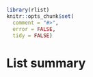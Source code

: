 <!--
%\VignetteEngine{knitr}
%\VignetteIndexEntry{List summary}
-->

```r
library(rlist)
knitr::opts_chunk$set(
  comment = "#>",
  error = FALSE,
  tidy = FALSE)
```

# List summary

